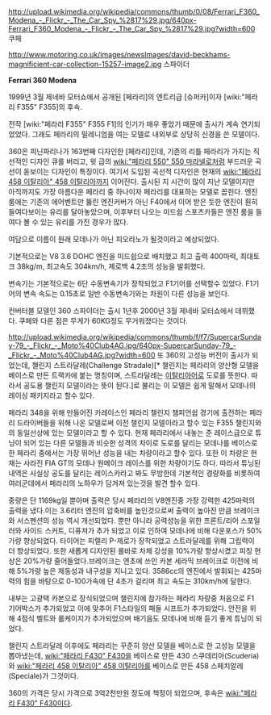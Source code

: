 http://upload.wikimedia.org/wikipedia/commons/thumb/0/08/Ferrari_F360_Modena_-_Flickr_-_The_Car_Spy_%2817%29.jpg/640px-Ferrari_F360_Modena_-_Flickr_-_The_Car_Spy_%2817%29.jpg?width=600
쿠페

http://www.motoring.co.uk/images/newsImages/david-beckhams-magnificient-car-collection-15257-image2.jpg
스파이더

'''Ferrari 360 Modena'''

1999년 3월 제네바 모터쇼에서 공개된 [페라리]의 엔트리급 [슈퍼카]이자 [wiki:"페라리 F355" F355]의 후속. 

전작 [wiki:"페라리 F355" F355 F1]의 인기가 매우 좋았기 때문에 출시가 계속 연기되었었다. 그래도 페라리의 밀레니엄을 여는 모델로 내외부로 상당히 신경을 쓴 모델이다.

360은 피닌파리나가 163번째 디자인한 [페라리]인데, 기존의 리틀 페라리가 가지는 직선적인 디자인 큐를 버리고, 윗 급의 [[wiki:"페라리 550" 550 마라넬로]]처럼 부드러운 곡선이 돋보이는 디자인이 특징이다. 여기서 도입된 곡선적 디자인은 현재의 [[wiki:"페라리 458 이탈리아" 458 이탈리아]]까지 이어진다. 출시된 지 시간이 많이 지난 모델이지만 아직까지도 가장 아름다운 페라리 중 하나이자 페라리를 대표하는 모델로 꼽힌다.
엔진 룸에는 기존의 에어벤트만 뚫린 엔진커버가 아닌 F40에서 이어 받은 듯한 엔진이 훤히 들여다보이는 유리를 달아놓았으며, 이후부터 나오는 미드쉽 스포츠카들은 엔진 룸을 들여다 볼 수 있는 유리를 가진 경우가 많다.

여담으로 이름이 원래 모데나가 아닌 피오라노가 될것이라고 예상되었다.

기본적으로는 V8 3.6 DOHC 엔진을 미드쉽으로 배치했고 최고 출력 400마력, 최대토크 38kg/m, 최고속도 304km/h, 제로백 4.2초의 성능을 발휘했다.

변속기는 기본적으로는 6단 수동변속기가 장착되었고 F1기어를 선택할수 있었다. F1기어의 변속 속도는 0.15초로 일반 수동변속기와는 차원이 다른 성능을 보인다.

컨버터블 모델인 360 스파이더는 출시 1년후 2000년 3월 제네바 모터쇼에서 데뷔했다. 쿠페와 다른 점은 무게가 60KG정도 무거워졌다는 것이다. 

http://upload.wikimedia.org/wikipedia/commons/thumb/f/f7/SupercarSunday-79_-_Flickr_-_Moto%40Club4AG.jpg/640px-SupercarSunday-79_-_Flickr_-_Moto%40Club4AG.jpg?width=600
또 360의 고성능 버전이 출시가 되었는데, 챌린지 스트라달레(Challenge Stradale)[* 챌린지는 페라리의 양산형 모델을 베이스로 만든 트랙카에 붙는 명칭이며, 스트라달레는 [[이탈리아어]]로 도로를 뜻한다. 따라서 공도용 챌린지 모델이라는 뜻이 된다.]로 불리는 이 모델은 쉽게 말해서 모데나의 레이싱 패키지라고 할수 있다.

페라리 348을 위해 만들어진 카레이스인 페라리 챌린지 챔피언쉽 경기에 출전하는 페라리 드라이버들을 위해 나온 모델로써 이전 챌린지 모델이라고 할수 있는 F355 챌린지와의 동일선상에 있는 모델이라고 할 수 있다. 현재 페라리에서 내놓는 준 레이스급으로 튜닝이 되어 있는 다른 모델들과 비슷한 성격의 차이로 도로를 달리는 모데나를 베이스로 한 페라리 중에서는 가장 뛰어난 성능을 내는 차량이라고 할수 있다. 또한 이 차량은 현재는 사라진 FIA GT의 모데나 원메이크 레이스를 위한 차량이기도 하다. 따라서 튜닝된 내역은 사실상 공도를 달리는 레이스카라고 봐도 무방한데 기본적인 경량화를 비롯하여 여러군데에서 페라리의 노하우가 담겨져 있는것을 발견 할수 있다.

중량은 단 1169kg일 뿐아며 출력은 당시 페라리의 V8엔진중 가장 강력한 425마력의 출력을 냈다.이는 3.6리터 엔진의 압축비를 높인것으로써 출력이 높아진 만큼 브레이크와 서스펜션의 성능 역시 개선되었다. 뿐만 아니라 공력성능을 위한 프론트/리어 스포일러와 사이드 스커트, 디퓨져가 추가 되었고 이로 인하여 모데나에 비해 다운포스가 50%가량 향상되었다. 타이어는 피렐리 P-제로가 장착되었고 스트라달레를 위해 그립력이 더 향상되었다. 또한 새롭게 디자인된 롤바로 차체 강성을 10%가량 향상시켰고 피칭 현상은 20%가량 줄어들었다.브레이크는 엔초에 쓰인 카본 세라믹 브레이크로 이전에 비해 5%가량 높은 제동성과 내구성을 지니고 있다. 3586cc의 엔진에서 발휘되는 425마력의 힘을 바탕으로 0-100가속에 단 4초가 걸리며 최고 속도는 310km/h에 달한다.

내부는 고광택 카본으로 장식되었으며 챌린지에 참가하는 페라리 차량중 처음으로 F1 기어박스가 추가되었고 이에 맞추어 F1스타일의 패들 시프트가 추가되었다. 안전을 위해 4점식 벨트와 롤케이지가 추가되었으며 배기음도 모데나에 비해 듣기 좋게 튜닝이 되었다.

챌린지 스트라달레 이후에도 페라리는 꾸준히 양산 모델을 베이스로 한 고성능 모델을 뽑아냈는데, [[wiki:"페라리 F430" F430]]을 베이스로 만든 430 스쿠데리아(Scuderia)와 [[wiki:"페라리 458 이탈리아" 458 이탈리아]]를 베이스로 만든 458 스페치알레(Speciale)가 그것이다.

360의 가격은 당시 가격으로 3억2천만원 정도에 책정이 되었으며, 후속은 [[wiki:"페라리 F430" F430]]이다. 

